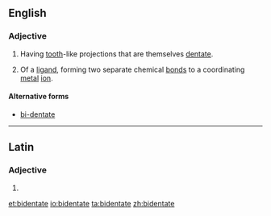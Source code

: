 ==English==

===Adjective===
{{en-adj}}

# {{botany}} Having [[tooth]]-like projections that are themselves [[dentate]].
# {{chemistry}} Of a [[ligand]], forming two separate chemical [[bond]]s to a coordinating [[metal]] [[ion]].

====Alternative forms====
* [[bi-dentate]]

----

==Latin==

===Adjective===
{{la-adj-form|bidentāte}}

# {{inflection of|bidentatus|bidentātus|voc|m|s|lang=la}}

[[et:bidentate]]
[[io:bidentate]]
[[ta:bidentate]]
[[zh:bidentate]]